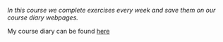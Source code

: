 *In this course we complete exercises every week and save them on our course diary webpages.*

My course diary can be found [here](https://v-a-l-a.github.io/IODS-project/)